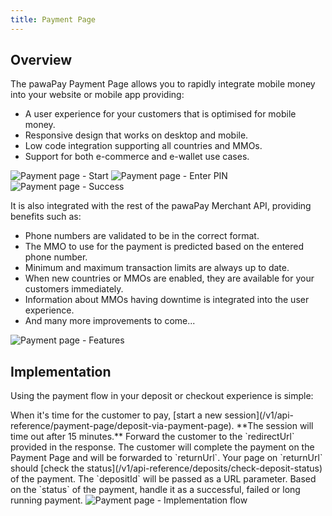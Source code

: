 ```yaml
---
title: Payment Page
---
```

    
## Overview

The pawaPay Payment Page allows you to rapidly integrate mobile money into your website or mobile app providing:
* A user experience for your customers that is optimised for mobile money.
* Responsive design that works on desktop and mobile.
* Low code integration supporting all countries and MMOs.
* Support for both e-commerce and e-wallet use cases.

<Steps>
    <Step title="Enter details">
        <Frame>
            <img class="screenshot" src="/images/payment_page_enter_details.png" alt="Payment page - Start" />
        </Frame>
    </Step>
    <Step title="Authorise the payment">
        <Frame>
            <img class="screenshot" src="/images/payment_page_auth.png" alt="Payment page - Enter PIN" />
        </Frame>
    </Step>
    <Step title="All done">
        <Frame>
            <img class="screenshot" src="/images/payment_page_done.png" alt="Payment page - Success" />
        </Frame>
    </Step>
</Steps>

It is also integrated with the rest of the pawaPay Merchant API, providing benefits such as:
* Phone numbers are validated to be in the correct format.
* The MMO to use for the payment is predicted based on the entered phone number.
* Minimum and maximum transaction limits are always up to date.
* When new countries or MMOs are enabled, they are available for your customers immediately.
* Information about MMOs having downtime is integrated into the user experience.
* And many more improvements to come...

<Frame>
    <img class="screenshot" src="/images/payment_page_features.png" alt="Payment page - Features" />
</Frame>

## Implementation

Using the payment flow in your deposit or checkout experience is simple:

<Steps>
    <Step title="Start the session">
        When it's time for the customer to pay, [start a new session](/v1/api-reference/payment-page/deposit-via-payment-page). **The session will time out after 15 minutes.**
    </Step>
    <Step title="Forward the customer">
        Forward the customer to the `redirectUrl` provided in the response. 
    </Step>
    <Step title="Wait for them to return">
        The customer will complete the payment on the Payment Page and will be forwarded to `returnUrl`.
    </Step>
    <Step title="Verify the payment status">
        Your page on `returnUrl` should [check the status](/v1/api-reference/deposits/check-deposit-status) of the payment. The `depositId` will be passed as a URL parameter.
    </Step>
    <Step title="Handle accordingly">
        Based on the `status` of the payment, handle it as a successful, failed or long running payment.
        <Frame>
            <img class="screenshot" src="/images/payment_page_flow.png" alt="Payment page - Implementation flow" />
        </Frame>
    </Step>
</Steps>